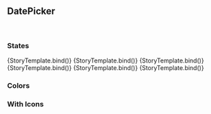 


<Meta title="Atoms/Field/DatePicker" component={DatePicker} /> 


## DatePicker

<Canvas> 
    <Story story={DatePicker} name="Playground" />
</Canvas>

<br /> 

### States

<Canvas>
  <Story name="Inactive" args={{}}>
    {StoryTemplate.bind()}
  </Story>
  <Story name="Hover" args={{}}>
    {StoryTemplate.bind()}
  </Story>
  <Story name="Focused" args={{}}>
    {StoryTemplate.bind()}
  </Story>
  <Story name="Filled" args={{}}>
    {StoryTemplate.bind()}
  </Story>
  <Story name="Error" args={{}}>
    {StoryTemplate.bind()}
  </Story>
  <Story name="Disabled" args={{}}>
    {StoryTemplate.bind()}
  </Story>
</Canvas>

### Colors 


### With Icons